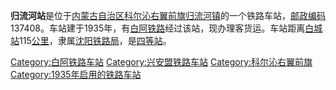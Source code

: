 {{noteTA
|1=zh-cn:始发车次; zh-hk:列車班次;
|2=zh-cn:车次; zh-hk:班次;
}}
{{Infobox China railway station
|车站名称 = 归流河站
|图片 = 
|图片介绍 = 
|车站名称拼音 = Guiliuhe
|英文名称 = Guiliuhe Railway Station
|车站代码 = 
|电报码 = GHT
|拼音码 = GLH
|车站地址 = [[内蒙古自治区|内蒙古自治区]][[兴安盟|兴安盟]][[科尔沁右翼前旗|科尔沁右翼前旗]]
|坐标 = {{coord|46.197508|N|121.729639|E|display=inline,title}}
|归属 = [[沈阳铁路局|沈阳铁路局]][[白城车务段|白城车务段]]
|线路 = [[白阿铁路|白阿铁路]]
|车站等级 = [[四等站_(中铁)|四等站]]
}}
'''归流河站'''是位于[[内蒙古自治区|内蒙古自治区]][[科尔沁右翼前旗|科尔沁右翼前旗]][[归流河镇|归流河镇]]的一个铁路车站，[[邮政编码|邮政编码]]137408。车站建于1935年，有[[白阿铁路|白阿铁路]]经过该站，现办理客货运。车站距离[[白城站|白城站]]115[[公里|公里]]，隶属[[沈阳铁路局|沈阳铁路局]]，是[[四等站_(中铁)|四等站]]。

{{start rail box}}
{{s-inop|[[乌兰浩特站|乌兰浩特站]]}}
{{s-line|[[白阿铁路|白阿铁路]]}}
{{s-inop|[[哈拉黑站|哈拉黑站]]}}
{{end box}}
{{白阿铁路}}
{{锡乌铁路}}
{{铁路车站小作品}}
{{内蒙古小作品}}

[[Category:白阿铁路车站|Category:白阿铁路车站]]
[[Category:兴安盟铁路车站|Category:兴安盟铁路车站]]
[[Category:科尔沁右翼前旗|Category:科尔沁右翼前旗]]
[[Category:1935年启用的铁路车站|Category:1935年启用的铁路车站]]